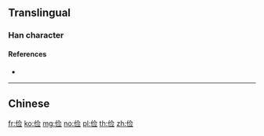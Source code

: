{{also|儉}}
==Translingual==

===Han character===
{{Han char|rn=9|rad=人|as=07|sn=9|four=|canj=OOMM|ids=⿰亻佥}}

====References====
* {{Han ref|kx=0106.041|hdz=10163.080|uh=4FED|ud=20461}}

----

==Chinese==
{{zh-see|儉}}

[[fr:俭]]
[[ko:俭]]
[[mg:俭]]
[[no:俭]]
[[pl:俭]]
[[th:俭]]
[[zh:俭]]